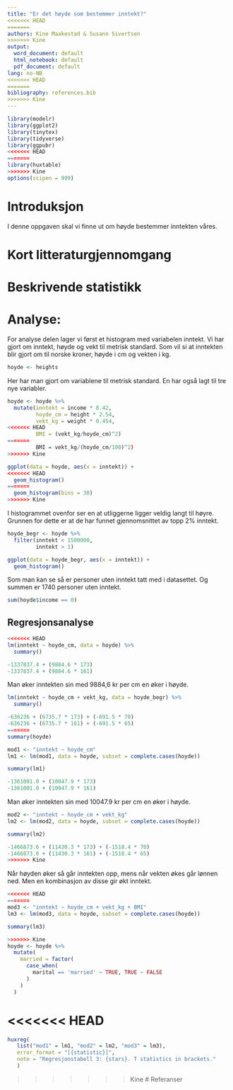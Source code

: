 ```yaml
---
title: "Er det høyde som bestemmer inntekt?"
<<<<<<< HEAD
=======
authors: Kine Maakestad & Susann Sivertsen
>>>>>>> Kine
output:
  word_document: default
  html_notebook: default
  pdf_document: default
lang: no-NB
<<<<<<< HEAD
=======
bibliography: references.bib
>>>>>>> Kine
---
```


```r
library(modelr)
library(ggplot2)
library(tinytex)
library(tidyverse)
library(ggpubr)
<<<<<<< HEAD
=======
library(huxtable)
>>>>>>> Kine
options(scipen = 999)
```

# Introduksjon

I denne oppgaven skal vi finne ut om høyde bestemmer inntekten våres.

# Kort litteraturgjennomgang

# Beskrivende statistikk

# Analyse:
For analyse delen lager vi først et histogram med variabelen inntekt. Vi har gjort om inntekt, høyde og vekt til metrisk standard. Som vil si at inntekten blir gjort om til norske kroner, høyde i cm og vekten i kg. 

```r
hoyde <- heights
```

Her har man gjort om variablene til metrisk standard. En har også lagt til tre nye variabler. 
```r
hoyde <- hoyde %>% 
  mutate(inntekt = income * 8.42,
         hoyde_cm = height * 2.54,
         vekt_kg = weight * 0.454,
<<<<<<< HEAD
         BMI = (vekt_kg/hoyde_cm)^2)
=======
         BMI = vekt_kg/(hoyde_cm/100)^2)
>>>>>>> Kine
```


```r
ggplot(data = hoyde, aes(x = inntekt)) + 
<<<<<<< HEAD
  geom_histogram()
=======
  geom_histogram(bins = 30)
>>>>>>> Kine

```
I histogrammet ovenfor ser en at utliggerne ligger veldig langt til høyre. Grunnen for dette er at de har funnet gjennomsnittet av topp 2% inntekt.  


```r
hoyde_begr <- hoyde %>% 
  filter(inntekt < 1500000,
         inntekt > 1)
```

```r
ggplot(data = hoyde_begr, aes(x = inntekt)) + 
  geom_histogram()
```

Som man kan se så er personer uten inntekt tatt med i datasettet. Og summen er 1740 personer uten inntekt. 

```r
sum(hoyde$income == 0)
```


## Regresjonsanalyse

```r
<<<<<<< HEAD
lm(inntekt ~ hoyde_cm, data = hoyde) %>% 
  summary()
```

```r
-1337837.4 + (9884.6 * 173)
-1337837.4 + (9884.6 * 161)
```
Man øker inntekten sin med 9884,6 kr per cm en øker i høyde. 


```r
lm(inntekt ~ hoyde_cm + vekt_kg, data = hoyde_begr) %>% 
  summary()
```


```r
-636236 + (6735.7 * 173) + (-691.5 * 70)
-636236 + (6735.7 * 161) + (-691.5 * 65)
=======
summary(hoyde)
```


```r
mod1 <- "inntekt ~ hoyde_cm"
lm1 <- lm(mod1, data = hoyde, subset = complete.cases(hoyde))
```

```r
summary(lm1)
```


```r
-1361001.0 + (10047.9 * 173)
-1361001.0 + (10047.9 * 161)
```
Man øker inntekten sin med 10047.9 kr per cm en øker i høyde. 

```r
mod2 <- "inntekt ~ hoyde_cm + vekt_kg"
lm2 <- lm(mod2, data = hoyde, subset = complete.cases(hoyde))
```

```r
summary(lm2)
```



```r
-1466873.6 + (11430.3 * 173) + (-1518.4 * 70)
-1466873.6 + (11430.3 * 161) + (-1518.4 * 65)
>>>>>>> Kine
```

Når høyden øker så går inntekten opp, mens når vekten økes går lønnen ned. Men en kombinasjon av disse gir økt inntekt. 

```r
<<<<<<< HEAD
=======
mod3 <- "inntekt ~ hoyde_cm + vekt_kg + BMI"
lm3 <- lm(mod3, data = hoyde, subset = complete.cases(hoyde))
```

```r
summary(lm3)
```


```r
>>>>>>> Kine
hoyde <- hoyde %>% 
  mutate(
    married = factor(
      case_when(
        marital == 'married' ~ TRUE, TRUE ~ FALSE
      )
    )
  )
```



<<<<<<< HEAD
=======
```r
huxreg(
   list("mod1" = lm1, "mod2" = lm2, "mod3" = lm3),
   error_format = "[{statistic}]",
   note = "Regresjonstabell 3: {stars}. T statistics in brackets."
   )
```


>>>>>>> Kine
# Referanser




